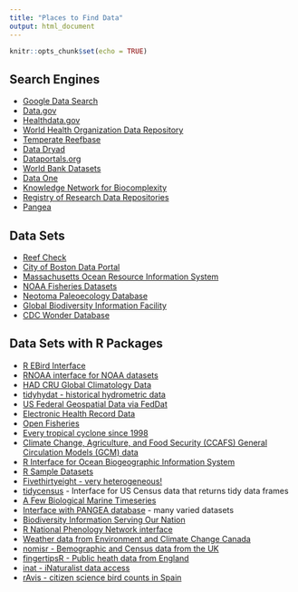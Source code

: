 ```yaml
---
title: "Places to Find Data"
output: html_document
---
```


```r
knitr::opts_chunk$set(echo = TRUE)
```

## Search Engines
* [Google Data Search](https://datasetsearch.research.google.com/)
* [Data.gov](http://data.gov)  
* [Healthdata.gov](https://www.healthdata.gov/)  
* [World Health Organization Data Repository](http://www.who.int/gho/database/en/)  
* [Temperate Reefbase](http://temperatereefbase.imas.utas.edu.au/)  
* [Data Dryad](http://datadryad.org/)  
* [Dataportals.org](http://dataportals.org/)  
* [World Bank Datasets](https://data.worldbank.org/products/tools)  
* [Data One](https://www.dataone.org/)  
* [Knowledge Network for Biocomplexity](https://knb.ecoinformatics.org/)  
* [Registry of Research Data Repositories](https://www.re3data.org/)  
* [Pangea](https://www.pangaea.de/)  

 
## Data Sets
* [Reef Check](http://data.reefcheck.us/)  
* [City of Boston Data Portal](https://data.boston.gov/)  
* [Massachusetts Ocean Resource Information System](http://maps.massgis.state.ma.us/map_ol/moris.php)  
* [NOAA Fisheries Datasets](https://www.st.nmfs.noaa.gov/appstech/data-portals/index)  
* [Neotoma Paleoecology Database](https://www.neotomadb.org/)  
* [Global Biodiversity Information Facility](https://www.gbif.org/)  
* [CDC Wonder Database](https://wonder.cdc.gov/)  

## Data Sets with R Packages
* [R EBird Interface](https://github.com/ropensci/rebird)  
* [RNOAA interface for NOAA datasets](https://github.com/ropensci/rnoaa)  
* [HAD CRU Global Climatology Data](https://ropensci.github.io/getCRUCLdata/)
* [tidyhydat - historical hydrometric data](https://cran.rstudio.com/web/packages/tidyhydat/vignettes/tidyhydat_an_introduction.html)  
* [US Federal Geospatial Data via FedDat](http://ropensci.github.io/FedData/)  
* [Electronic Health Record Data](https://github.com/ropensci/cleanEHR)  
* [Open Fisheries](https://github.com/ropensci/rfisheries)  
* [Every tropical cyclone since 1998](https://github.com/ropensci/rrricanesdata)  
* [Climate Change, Agriculture, and Food Security (CCAFS) General Circulation Models (GCM) data](https://github.com/ropensci/ccafs)  
* [R Interface for Ocean Biogeographic Information System](https://github.com/iobis/robis)  
* [R Sample Datasets](https://gist.github.com/zross/6f1b1569512be06f5fb571cc425202bc)  
* [Fivethirtyeight - very heterogeneous!](https://cran.r-project.org/web/packages/fivethirtyeight/vignettes/fivethirtyeight.html)  
* [tidycensus](https://walkerke.github.io/tidycensus/) - Interface for US Census data that returns tidy data frames  
* [A Few Biological Marine Timeseries](https://github.com/ropensci/ots)  
* [Interface with PANGEA database](https://github.com/ropensci/pangaear) - many varied datasets  
* [Biodiversity Information Serving Our Nation](https://github.com/ropensci/rbison)  
* [R National Phenology Network interface](https://github.com/ropensci/rnpn) 
* [Weather data from Environment and Climate Change Canada](https://github.com/ropensci/weathercan)  
* [nomisr - Bemographic and Census data from the UK](https://github.com/EvanOdell/nomisr)  
* [fingertipsR - Public heath data from England](https://cran.rstudio.com/web/packages/fingertipsR/) 
* [inat - iNaturalist data access](https://github.com/ropensci/rinat)  
* [rAvis - citizen science bird counts in Spain](https://github.com/ropensci/rAvis)

